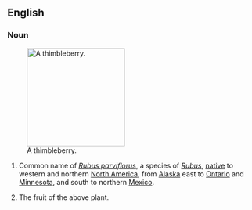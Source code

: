 ==English==
===Noun===
{{wikipedia}}
{{en-noun|thimbleberries}}
[[Image:Rubus parviflorus 26318.JPG|thumb|right|200px|A thimbleberry.]]
# {{botany}} Common name of ''[[Rubus parviflorus]]'', a species of ''[[Rubus]]'', [[native]] to western and northern [[North America]], from [[Alaska]] east to [[Ontario]] and [[Minnesota]], and south to northern [[Mexico]].
# The fruit of the above plant.